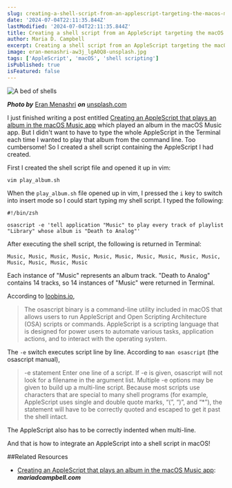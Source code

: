 ```yaml
---
slug: creating-a-shell-script-from-an-applescript-targeting-the-macos-music-app
date: '2024-07-04T22:11:35.844Z'
lastModified: '2024-07-04T22:11:35.844Z'
title: Creating a shell script from an AppleScript targeting the macOS Music app
author: Maria D. Campbell
excerpt: Creating a shell script from an AppleScript targeting the macOS Music app.
image: eran-menashri-aw3j_lgA0Q8-unsplash.jpg
tags: ['AppleScript', 'macOS', 'shell scripting']
isPublished: true
isFeatured: false
---
```


![A bed of shells](eran-menashri-aw3j_lgA0Q8-unsplash.jpg)

***Photo by*** [Eran Menashri](https://unsplash.com/@chesnutt) ***on*** [unsplash.com](https://unsplash.com/photos/white-and-brown-stone-fragments-aw3j_lgA0Q8)

I just finished writing a post entitled [Creating an AppleScript that plays an album in the macOS Music app](/blog/creating-an-applescript-that-plays-an-album-in-the-macos-music-app) which played an album in the macOS Music app. But I didn't want to have to type the whole AppleScript in the Terminal each time I wanted to play that album from the command line. Too cumbersome! So I created a shell script containing the AppleScript I had created.

First I created the shell script file and opened it up in vim:

```shell
vim play_album.sh
```

When the `play_album.sh` file opened up in vim, I pressed the `i` key to switch into insert mode so I could start typing my shell script. I typed the following:

```shell
#!/bin/zsh

osascript -e 'tell application "Music" to play every track of playlist "Library" whose album is "Death to Analog"'
```

After executing the shell script, the following is returned in Terminal:

```shell
Music, Music, Music, Music, Music, Music, Music, Music, Music, Music, Music, Music, Music, Music
```

Each instance of "Music" represents an album track. "Death to Analog" contains 14 tracks, so 14 instances of "Music" were returned in Terminal.

According to [loobins.io](https://www.loobins.io/binaries/osascript/),

> The osascript binary is a command-line utility included in macOS that allows users to run AppleScript and Open Scripting Architecture (OSA) scripts or commands. AppleScript is a scripting language that is designed for power users to automate various tasks, application actions, and to interact with the operating system.

The `-e` switch executes script line by line. According to `man osascript` (the osascript manual),

> -e statement
Enter one line of a script.  If -e is given, osascript will not
look for a filename in the argument list.  Multiple -e options may
be given to build up a multi-line script.  Because most scripts use
characters that are special to many shell programs (for example,
AppleScript uses single and double quote marks, “(”, “)”, and “*”),
the statement will have to be correctly quoted and escaped to get
it past the shell intact.

The AppleScript also has to be correctly indented when multi-line.

And that is how to integrate an AppleScript into a shell script in macOS!

##Related Resources

- [Creating an AppleScript that plays an album in the macOS Music app](/blog/creating-an-applescript-that-plays-an-album-in-the-macos-music-app): ***mariadcampbell.com***


